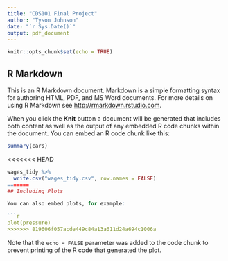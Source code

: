 ---
title: "CDS101 Final Project"
author: "Tyson Johnson"
date: "`r Sys.Date()`"
output: pdf_document
---

```{r setup, include=FALSE}
knitr::opts_chunk$set(echo = TRUE)
```

## R Markdown

This is an R Markdown document. Markdown is a simple formatting syntax for authoring HTML, PDF, and MS Word documents. For more details on using R Markdown see <http://rmarkdown.rstudio.com>.

When you click the **Knit** button a document will be generated that includes both content as well as the output of any embedded R code chunks within the document. You can embed an R code chunk like this:

```{r cars}
summary(cars)
```

<<<<<<< HEAD
```{r}
wages_tidy %>% 
  write.csv("wages_tidy.csv", row.names = FALSE)
=======
## Including Plots

You can also embed plots, for example:

```{r pressure, echo=FALSE}
plot(pressure)
>>>>>>> 819606f057acde449c84a13a611d24a694c1006a
```

Note that the `echo = FALSE` parameter was added to the code chunk to prevent printing of the R code that generated the plot.
